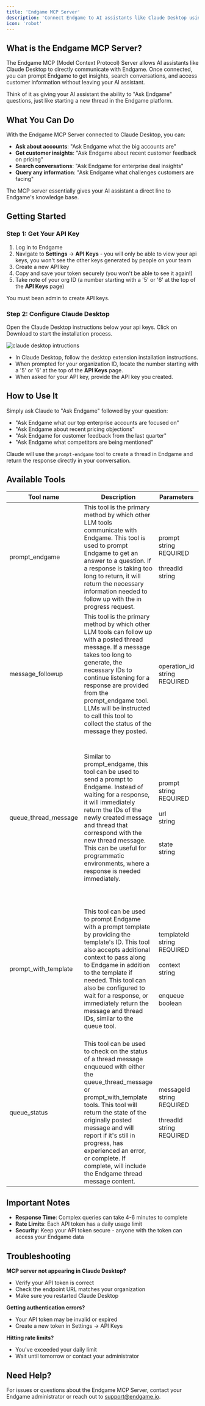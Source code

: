 ```yaml
---
title: 'Endgame MCP Server'
description: 'Connect Endgame to AI assistants like Claude Desktop using the Model Context Protocol'
icon: 'robot'
---
```


## What is the Endgame MCP Server?

The Endgame MCP (Model Context Protocol) Server allows AI assistants like Claude Desktop to directly communicate with Endgame. Once connected, you can prompt Endgame to get insights, search conversations, and access customer information without leaving your AI assistant.

Think of it as giving your AI assistant the ability to "Ask Endgame" questions, just like starting a new thread in the Endgame platform.

## What You Can Do

With the Endgame MCP Server connected to Claude Desktop, you can:

- **Ask about accounts**: "Ask Endgame what the big accounts are"
- **Get customer insights**: "Ask Endgame about recent customer feedback on pricing"
- **Search conversations**: "Ask Endgame for enterprise deal insights"
- **Query any information**: "Ask Endgame what challenges customers are facing"

The MCP server essentially gives your AI assistant a direct line to Endgame's knowledge base.

## Getting Started

### Step 1: Get Your API Key

1. Log in to Endgame
2. Navigate to **Settings** → **API Keys** - you will only be able to view your api keys, you won't see the other keys generated by people on your team
3. Create a new API key
4. Copy and save your token securely (you won't be able to see it again!)
5. Take note of your org ID (a number starting with a '5' or '6' at the top of the **API Keys** page)

<Note> You must bean admin to create API keys. </Note>

### Step 2: Configure Claude Desktop

Open the Claude Desktop instructions below your api keys. Click on Download to start the installation process. 

<Frame caption="Claude Desktop Instructions">
  <img
    src="./images/claude-desktop-instructions-10-18-25.png"
    alt="claude desktop intructions"
    className="rounded-lg"
  />
</Frame>

- In Claude Desktop, follow the desktop extension installation instructions.
- When prompted for your organization ID, locate the number starting with a '5' or '6' at the top of the **API Keys** page.
- When asked for your API key, provide the API key you created.

## How to Use It

Simply ask Claude to "Ask Endgame" followed by your question:

- "Ask Endgame what our top enterprise accounts are focused on"
- "Ask Endgame about recent pricing objections"
- "Ask Endgame for customer feedback from the last quarter"
- "Ask Endgame what competitors are being mentioned"

Claude will use the `prompt-endgame` tool to create a thread in Endgame and return the response directly in your conversation.

## Available Tools
| Tool name | Description | Parameters | Parameter Description |
|-----------|-------------|------------|----------------------|
| prompt_endgame | This tool is the primary method by which other LLM tools communicate with Endgame. This tool is used to prompt Endgame to get an answer to a question. If a response is taking too long to return, it will return the necessary information needed to follow up with the in progress request. | prompt<br/>string<br/>REQUIRED<br/><br/>threadId<br/>string<br/> | The prompt to be sent to endgame<br/><br/>The thread ID to append the thread message to (will create a new thread if not provided) |
| message_followup | This tool is the primary method by which other LLM tools can follow up with a posted thread message. If a message takes too long to generate, the necessary IDs to continue listening for a response are provided from the prompt_endgame tool. LLMs will be instructed to call this tool to collect the status of the message they posted. | operation_id<br/>string<br/>REQUIRED | The unique identifier of the message the LLM should follow up on. |
| queue_thread_message | Similar to prompt_endgame, this tool can be used to send a prompt to Endgame. Instead of waiting for a response, it will immediately return the IDs of the newly created message and thread that correspond with the new thread message. This can be useful for programmatic environments, where a response is needed immediately. | prompt<br/>string<br/>REQUIRED<br/><br/>url<br/>string<br/><br/><br/>state<br/>string<br/> | The prompt to be sent to endgame<br/><br/>This tool can also post the resulting message to a webhook, if a URL is provided. Once a message is successfully created or experiences an error, the resulting message will be sent to the provided URL.<br/><br/>A URL state option that will be forwarded to the webhook upon completion. This can be used to guarantee authenticity of requests sent to the webhook URL. |
| prompt_with_template | This tool can be used to prompt Endgame with a prompt template by providing the template's ID. This tool also accepts additional context to pass along to Endgame in addition to the template if needed. This tool can also be configured to wait for a response, or immediately return the message and thread IDs, similar to the queue tool. | templateId<br/>string<br/>REQUIRED<br/><br/>context<br/>string<br/><br/><br/>enqueue<br/>boolean<br/> | The ID of the Endgame prompt template to use<br/><br/>Any additional context to be provided in the Endgame prompt, other than the template content.<br/><br/>If set to true, will return the message and thread IDs immediately, instead of waiting for a thread response. This can be useful if making this call in a programmatic environment, rather than from an LLM. |
| queue_status | This tool can be used to check on the status of a thread message enqueued with either the queue_thread_message or prompt_with_template tools. This tool will return the state of the originally posted message and will report if it's still in progress, has experienced an error, or complete. If complete, will include the Endgame thread message content. | messageId<br/>string<br/>REQUIRED<br/><br/>threadId<br/>string<br/>REQUIRED | The ID of the message to check the status of. This will be returned from either the queue_thread_message, or prompt_with_template tools.<br/><br/>The ID of the thread the message belongs in. This will be returned from either the queue_thread_message, or prompt_with_template tools. |


## Important Notes

- **Response Time**: Complex queries can take 4-6 minutes to complete
- **Rate Limits**: Each API token has a daily usage limit
- **Security**: Keep your API token secure - anyone with the token can access your Endgame data

## Troubleshooting

**MCP server not appearing in Claude Desktop?**
- Verify your API token is correct
- Check the endpoint URL matches your organization
- Make sure you restarted Claude Desktop

**Getting authentication errors?**
- Your API token may be invalid or expired
- Create a new token in Settings → API Keys

**Hitting rate limits?**
- You've exceeded your daily limit
- Wait until tomorrow or contact your administrator

## Need Help?

For issues or questions about the Endgame MCP Server, contact your Endgame administrator or reach out to support@endgame.io.